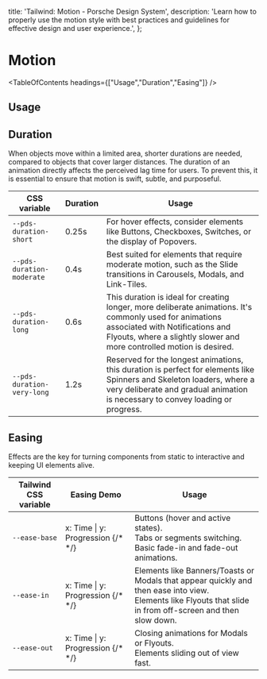 
  title: 'Tailwind: Motion - Porsche Design System',
  description:
    'Learn how to properly use the motion style with best practices and guidelines for effective design and user experience.',
};

# Motion

<TableOfContents headings={["Usage","Duration","Easing"]} />

## Usage

## Duration

When objects move within a limited area, shorter durations are needed, compared to objects that cover larger distances.
The duration of an animation directly affects the perceived lag time for users. To prevent this, it is essential to
ensure that motion is swift, subtle, and purposeful.

| CSS variable               | Duration | Usage                                                                                                                                                                                                               |
| -------------------------- | -------- | ------------------------------------------------------------------------------------------------------------------------------------------------------------------------------------------------------------------- |
| `--pds-duration-short`     | 0.25s    | For hover effects, consider elements like Buttons, Checkboxes, Switches, or the display of Popovers.                                                                                                                |
| `--pds-duration-moderate`  | 0.4s     | Best suited for elements that require moderate motion, such as the Slide transitions in Carousels, Modals, and Link-Tiles.                                                                                          |
| `--pds-duration-long`      | 0.6s     | This duration is ideal for creating longer, more deliberate animations. It's commonly used for animations associated with Notifications and Flyouts, where a slightly slower and more controlled motion is desired. |
| `--pds-duration-very-long` | 1.2s     | Reserved for the longest animations, this duration is perfect for elements like Spinners and Skeleton loaders, where a very deliberate and gradual animation is necessary to convey loading or progress.            |

## Easing

Effects are the key for turning components from static to interactive and keeping UI elements alive.

| Tailwind CSS variable | Easing Demo                                                                       | Usage                                                                                                                                                            |
| --------------------- | --------------------------------------------------------------------------------- | ---------------------------------------------------------------------------------------------------------------------------------------------------------------- |
| `--ease-base`         | x: Time \| y: Progression {/* <ExampleStylesMotionCurve path="easing-base" /> */} | Buttons (hover and active states).<br />Tabs or segments switching.<br />Basic fade-in and fade-out animations.                                                  |
| `--ease-in`           | x: Time \| y: Progression {/* <ExampleStylesMotionCurve path='easing-in'/> */}    | Elements like Banners/Toasts or Modals that appear quickly and then ease into view.<br />Elements like Flyouts that slide in from off-screen and then slow down. |
| `--ease-out`          | x: Time \| y: Progression {/* <ExampleStylesMotionCurve path='easing-out'/> */}   | Closing animations for Modals or Flyouts.<br />Elements sliding out of view fast.                                                                                |
